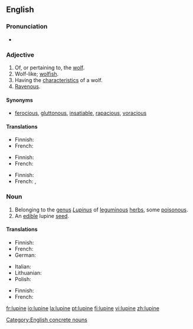 ==English==

===Pronunciation===
* {{hyphenation|lu"pine}}

===Adjective===
{{en-adj}}

# Of, or pertaining to, the [[wolf]].
# Wolf-like; [[wolfish]].
# Having the [[characteristic]]s of a wolf.
# [[ravenous|Ravenous]].

====Synonyms====
* {{sense|ravenous}} [[ferocious]], [[gluttonous]], [[insatiable]], [[rapacious]], [[voracious]]

====Translations====
{{trans-top|wolf-like}}
* Finnish: {{t|fi|susimainen}}
* French: {{t+|fr|lupin}}
{{trans-mid}}
{{trans-bottom}}

{{trans-top|having the characteristics of a wolf}}
* Finnish: {{t|fi|susimainen}}
* French: {{t+|fr|lupin}}
{{trans-mid}}
{{trans-bottom}}

{{trans-top|ravenous}}
* Finnish: {{t|fi|ahnas}}
* French: {{t+|fr|lupin}}, {{t+|fr|vorace}}
{{trans-mid}}
{{trans-bottom}}

===Noun===
{{wikipedia|Lupin}}
{{en-noun}}

# Belonging to the [[genus]] ''[[Lupinus]]'' of [[leguminous]] [[herb]]s, some [[poisonous]].
# An [[edible]] lupine [[seed]].

====Translations====
{{trans-top|plant of genus Lupinus}}
* Finnish: {{t-|fi|lupiini}}
* French: {{t+|fr|lupin|m}}
* German: {{t-|de|Lupine|f}}
{{trans-mid}}
* Italian: {{t-|it|lupino|m}}
* Lithuanian: {{t-|lt|lubinas|xs=Lithuanian}}
* Polish: {{t-|pl|łubin|m}}
{{trans-bottom}}

{{trans-top|an edible lupine seed}}
* Finnish: {{t|fi|lupiininsiemen}}
* French: {{t+|fr|lupin}}
{{trans-mid}}
{{trans-bottom}}

[[Category:English concrete nouns]]

[[fr:lupine]]
[[io:lupine]]
[[la:lupine]]
[[pt:lupine]]
[[fi:lupine]]
[[vi:lupine]]
[[zh:lupine]]